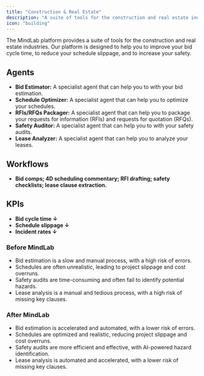 ```yaml
---
title: "Construction & Real Estate"
description: "A suite of tools for the construction and real estate industries."
icon: "building"
---
```


The MindLab platform provides a suite of tools for the construction and real estate industries. Our platform is designed to help you to improve your bid cycle time, to reduce your schedule slippage, and to increase your safety.

## Agents

-   **Bid Estimator:** A specialist agent that can help you to with your bid estimation.
-   **Schedule Optimizer:** A specialist agent that can help you to optimize your schedules.
-   **RFIs/RFQs Packager:** A specialist agent that can help you to package your requests for information (RFIs) and requests for quotation (RFQs).
-   **Safety Auditor:** A specialist agent that can help you to with your safety audits.
-   **Lease Analyzer:** A specialist agent that can help you to analyze your leases.

## Workflows

-   **Bid comps; 4D scheduling commentary; RFI drafting; safety checklists; lease clause extraction.**

## KPIs

-   **Bid cycle time ↓**
-   **Schedule slippage ↓**
-   **Incident rates ↓**
### Before MindLab

-   Bid estimation is a slow and manual process, with a high risk of errors.
-   Schedules are often unrealistic, leading to project slippage and cost overruns.
-   Safety audits are time-consuming and often fail to identify potential hazards.
-   Lease analysis is a manual and tedious process, with a high risk of missing key clauses.

### After MindLab

-   Bid estimation is accelerated and automated, with a lower risk of errors.
-   Schedules are optimized and realistic, reducing project slippage and cost overruns.
-   Safety audits are more efficient and effective, with AI-powered hazard identification.
-   Lease analysis is automated and accelerated, with a lower risk of missing key clauses.